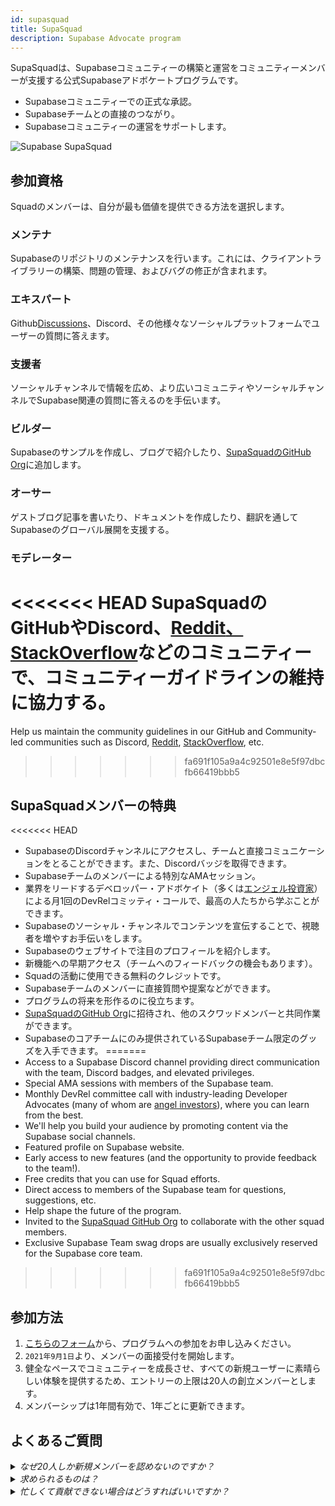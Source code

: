 ```yaml
---
id: supasquad
title: SupaSquad
description: Supabase Advocate program
---
```


SupaSquadは、Supabaseコミュニティーの構築と運営をコミュニティーメンバーが支援する公式Supabaseアドボケートプログラムです。

- Supabaseコミュニティーでの正式な承認。
- Supabaseチームとの直接のつながり。
- Supabaseコミュニティーの運営をサポートします。

![Supabase SupaSquad](/img/supabase-squad.png)

## 参加資格

Squadのメンバーは、自分が最も価値を提供できる方法を選択します。

### メンテナ

Supabaseのリポジトリのメンテナンスを行います。これには、クライアントライブラリーの構築、問題の管理、およびバグの修正が含まれます。

### エキスパート

Github[Discussions](https://github.com/supabase/supabase/discussions)、Discord、その他様々なソーシャルプラットフォームでユーザーの質問に答えます。

### 支援者

ソーシャルチャンネルで情報を広め、より広いコミュニティやソーシャルチャンネルでSupabase関連の質問に答えるのを手伝います。

### ビルダー

Supabaseのサンプルを作成し、ブログで紹介したり、[SupaSquadのGitHub Org](https://github.com/supasquad)に追加します。

### オーサー

ゲストブログ記事を書いたり、ドキュメントを作成したり、翻訳を通してSupabaseのグローバル展開を支援する。

### モデレーター

<<<<<<< HEAD
SupaSquadのGitHubやDiscord、[Reddit](https://reddit.com/r/Supabase/)[、StackOverflow](https://stackoverflow.com/questions/tagged/supabase)などのコミュニティーで、コミュニティーガイドラインの維持に協力する。
=======
Help us maintain the community guidelines in our GitHub and Community-led communities such as Discord, [Reddit](https://reddit.com/r/Supabase/), 
[StackOverflow](https://stackoverflow.com/questions/tagged/supabase), etc.
>>>>>>> fa691f105a9a4c92501e8e5f97dbcfb66419bbb5

## SupaSquadメンバーの特典

<<<<<<< HEAD
- SupabaseのDiscordチャンネルにアクセスし、チームと直接コミュニケーションをとることができます。また、Discordバッジを取得できます。
- Supabaseチームのメンバーによる特別なAMAセッション。
- 業界をリードするデベロッパー・アドボケイト（多くは[エンジェル投資家](/blog/2021/03/25/angels-of-supabase)）による月1回のDevRelコミッティ・コールで、最高の人たちから学ぶことができます。
- Supabaseのソーシャル・チャンネルでコンテンツを宣伝することで、視聴者を増やすお手伝いをします。
- Supabaseのウェブサイトで注目のプロフィールを紹介します。
- 新機能への早期アクセス（チームへのフィードバックの機会もあります）。
- Squadの活動に使用できる無料のクレジットです。
- Supabaseチームのメンバーに直接質問や提案などができます。
- プログラムの将来を形作るのに役立ちます。
- [SupaSquadのGitHub Org](https://github.com/supasquad)に招待され、他のスクワッドメンバーと共同作業ができます。
- Supabaseのコアチームにのみ提供されているSupabaseチーム限定のグッズを入手できます。
=======
- Access to a Supabase Discord channel providing direct communication with the team, Discord badges, and elevated privileges.
- Special AMA sessions with members of the Supabase team.
- Monthly DevRel committee call with industry-leading Developer Advocates (many of whom are [angel investors](/blog/2021/03/25/angels-of-supabase)), where you can learn from the best.
- We'll help you build your audience by promoting content via the Supabase social channels.
- Featured profile on Supabase website.
- Early access to new features (and the opportunity to provide feedback to the team!).
- Free credits that you can use for Squad efforts.
- Direct access to members of the Supabase team for questions, suggestions, etc.
- Help shape the future of the program.
- Invited to the [SupaSquad GitHub Org](https://github.com/supasquad) to collaborate with the other squad members.
- Exclusive Supabase Team swag drops are usually exclusively reserved for the Supabase core team.
>>>>>>> fa691f105a9a4c92501e8e5f97dbcfb66419bbb5

## 参加方法


1. [こちらのフォーム](https://airtable.com/shr0FtLqLfhpuEya8)から、プログラムへの参加をお申し込みください。
2. `2021年9月1日`より、メンバーの面接受付を開始します。
3. 健全なペースでコミュニティーを成長させ、すべての新規ユーザーに素晴らしい体験を提供するため、エントリーの上限は20人の創立メンバーとします。
4. メンバーシップは1年間有効で、1年ごとに更新できます。

## よくあるご質問

<details>
   <summary><i>なぜ20人しか新規メンバーを認めないのですか？</i></summary>
    Supabaseチームは20人しかいませんので、20人追加するのは大変なことだと思います。本当は希望者全員に入会していただきたいのですが、全員が確実に入会できるようにしたいのです。 
    でも、スクワッドに参加してくれた皆さんには、素晴らしい経験をしてもらいたいとも思っています。将来的には、毎月のノルマを課すなど、受け入れ態勢を充実させていきたいと考えています。
</details>
<details>
   <summary><i>求められるものは？</i></summary>
    ほとんどが熱意です。オープンソースに興味があり、参加したいと思っているなら、SpaSquadプログラムは素晴らしいチャネルです。あなたのスキルに合った方法で、コミュニティに貢献する機会が与えられます。 
    コミュニティに貢献する機会が与えられます。
</details>
<details>
   <summary><i>忙しくて貢献できない場合はどうすればいいですか？</i></summary>
    心配ありません。このプログラムは仕事ではありません。Supabaseのエコシステムの中で、あなたのスキルセットとオーディエンスを構築する機会にすぎません。
</details>
